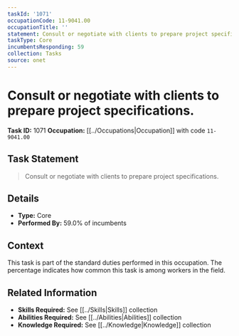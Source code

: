 ```yaml
---
taskId: '1071'
occupationCode: 11-9041.00
occupationTitle: ''
statement: Consult or negotiate with clients to prepare project specifications.
taskType: Core
incumbentsResponding: 59
collection: Tasks
source: onet
---
```

# Consult or negotiate with clients to prepare project specifications.

**Task ID:** 1071
**Occupation:** [[../Occupations|Occupation]] with code `11-9041.00`

## Task Statement

> Consult or negotiate with clients to prepare project specifications.

## Details

- **Type:** Core
- **Performed By:** 59.0% of incumbents

## Context

This task is part of the standard duties performed in this occupation. The percentage indicates how common this task is among workers in the field.

## Related Information

- **Skills Required:** See [[../Skills|Skills]] collection
- **Abilities Required:** See [[../Abilities|Abilities]] collection
- **Knowledge Required:** See [[../Knowledge|Knowledge]] collection
